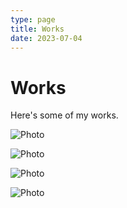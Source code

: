 ```yaml
---
type: page
title: Works
date: 2023-07-04
---
```


# Works

Here's some of my works.

<div class="center">
  <Image
    src="/images/1.png"
    alt="Photo"
    width={1080}
    height={1920}
    priority
    className="next-image"
  />

  <Image
    src="/images/2.png"
    alt="Photo"
    width={1080}
    height={1920}
    priority
    className="next-image"
  />

  <Image
    src="/images/3.png"
    alt="Photo"
    width={1080}
    height={1920}
    priority
    className="next-image"
  />

  <Image
    src="/images/4.png"
    alt="Photo"
    width={1080}
    height={1920}
    priority
    className="next-image"
  />

</div>